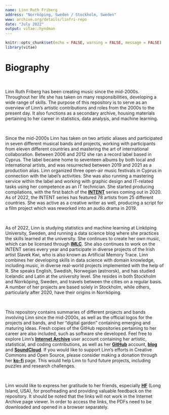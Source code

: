 ```yaml
---
name: Linn Ruth Friberg
address: "Norrköping, Sweden / Stockholm, Sweden"
www: archive.org/details/linfri-repo
date: "July 2022"
output: vitae::hyndman
---
```


```r
knitr::opts_chunk$set(echo = FALSE, warning = FALSE, message = FALSE)
library(vitae)
```

# Biography

\  

Linn Ruth Friberg has been creating music since the mid-2000s. Throughout her life she has taken on many responsibilities, developing a wide range of skills. The purpose of this repository is to serve as an overview of Linn's artistic contributions and roles from the 2000s to the present day. It also functions as a secondary archive, housing materials pertaining to her career in statistics, data analysis, and machine learning.

\  

Since the mid-2000s Linn has taken on two artistic aliases and participated in seven different musical bands and projects, working with participants from eleven different countries and mastering the art of international collaboration. Between 2006 and 2012 she ran a record label based in Cyprus. The label became home to seventeen albums by both local and international artists, and was resurrected between 2019 and 2021 as a production alias. Linn organized three open-air music festivals in Cyprus in connection with the label's activities. She was also running a mastering service within the label and working with graphic design and IT-related tasks using her competence as an IT technician. She started producing compilations, with the first batch of the **[INTENT](https://archive.org/download/linfri-repo/INTENT.pdf)** series coming out in 2020. As of 2022, the INTENT series has featured 78 artists from 25 different countries. She was active as a creative writer as well, producing a script for a film project which was reworked into an audio drama in 2019.

\  

As of 2022, Linn is studying statistics and machine learning at Linköping University, Sweden, and running a data science blog where she practices the skills learned at the university. She continues to create her own music, which can be licensed through **[IMLC](https://imlcollective.uk/)**. She also continues to work on the INTENT series every year and participate in diverse projects of the Irish artist Slavek Kwi, who is also known as Artificial Memory Trace. Linn combines her developing skills in data science with domain knowledge, including music, in diverse real-world projects implemented with the help of R. She speaks English, Swedish, Norwegian (østnorsk), and has studied Icelandic and Latin at the university level. She resides in both Stockholm and Norrköping, Sweden, and travels between the cities on a regular basis. A number of her projects are based solely in Stockholm, while others, particularly after 2020, have their origins in Norrköping.

\  

This repository contains summaries of different projects and bands involving Linn since the mid-2000s, as well as the official logos for the projects and bands, and her "digital garden" containing emerging and maturing ideas. Fresh copies of the GitHub repositories pertaining to her career are also included, such as software she developed. Feel free to explore Linn’s **[Internet Archive](https://archive.org/details/@linfri?sort=-date)** user account containing her artistic, statistical, and coding contributions, as well as her **[GitHub](https://github.com/linfri)** account, **[blog](https://bit.ly/3v58WJZ)** and **[SoundCloud](https://soundcloud.com/linfri)**. If you would like to support Linn's efforts in Creative Commons and Open Source, please consider making a donation through her **[ko-fi](https://ko-fi.com/linfri)** page. This would help Linn to fund future projects, including puzzles and research challenges.

\  

Linn would like to express her gratitude to her friends, especially **[HF](https://emerge.bandcamp.com/track/stop-all-wars-12)** (Long Island, USA), for proofreading and providing valuable feedback on the repository. It should be noted that the links will not work in the Internet Archive page viewer. In order to access the links, the PDFs need to be downloaded and opened in a browser separately.